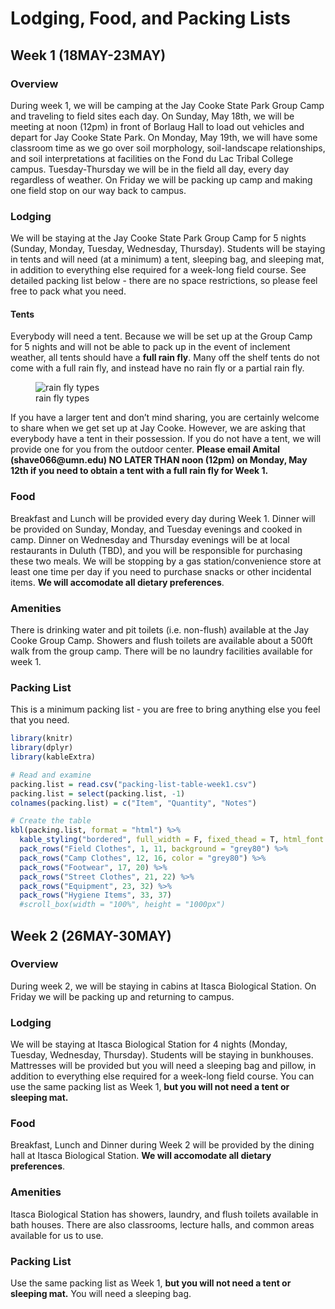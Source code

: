 # Lodging, Food, and Packing Lists

## Week 1 (18MAY-23MAY)

### Overview

During week 1, we will be camping at the Jay Cooke State Park Group Camp and traveling to field sites each day. On Sunday, May 18th, we will be meeting at noon (12pm) in front of Borlaug Hall to load out vehicles and depart for Jay Cooke State Park. On Monday, May 19th, we will have some classroom time as we go over soil morphology, soil-landscape relationships, and soil interpretations at facilities on the Fond du Lac Tribal College campus. Tuesday-Thursday we will be in the field all day, every day regardless of weather. On Friday we will be packing up camp and making one field stop on our way back to campus.

### Lodging

We will be staying at the Jay Cooke State Park Group Camp for 5 nights (Sunday, Monday, Tuesday, Wednesday, Thursday). Students will be staying in tents and will need (at a minimum) a tent, sleeping bag, and sleeping mat, in addition to everything else required for a week-long field course. See detailed packing list below - there are no space restrictions, so please feel free to pack what you need.

#### Tents

Everybody will need a tent. Because we will be set up at the Group Camp for 5 nights and will not be able to pack up in the event of inclement weather, all tents should have a **full rain fly**. Many off the shelf tents do not come with a full rain fly, and instead have no rain fly or a partial rain fly. 

![rain fly types](rain-fly-types-clipped.jpg)

If you have a larger tent and don't mind sharing, you are certainly welcome to share when we get set up at Jay Cooke. However, we are asking that everybody have a tent in their possession. If you do not have a tent, we will provide one for you from the outdoor center. **Please email Amital (shave066@umn.edu) NO LATER THAN noon (12pm) on Monday, May 12th if you need to obtain a tent with a full rain fly for Week 1.**

### Food

Breakfast and Lunch will be provided every day during Week 1. Dinner will be provided on Sunday, Monday, and Tuesday evenings and cooked in camp. Dinner on Wednesday and Thursday evenings will be at local restaurants in Duluth (TBD), and you will be responsible for purchasing these two meals. We will be stopping by a gas station/convenience store at least one time per day if you need to purchase snacks or other incidental items. **We will accomodate all dietary preferences**.

### Amenities

There is drinking water and pit toilets (i.e. non-flush) available at the Jay Cooke Group Camp. Showers and flush toilets are available about a 500ft walk from the group camp. There will be no laundry facilities available for week 1.

### Packing List

This is a minimum packing list - you are free to bring anything else you feel that you need.

```r
library(knitr)
library(dplyr)
library(kableExtra)

# Read and examine
packing.list = read.csv("packing-list-table-week1.csv")
packing.list = select(packing.list, -1)
colnames(packing.list) = c("Item", "Quantity", "Notes")

# Create the table
kbl(packing.list, format = "html") %>%
  kable_styling("bordered", full_width = F, fixed_thead = T, html_font = "arial") %>%
  pack_rows("Field Clothes", 1, 11, background = "grey80") %>%
  pack_rows("Camp Clothes", 12, 16, color = "grey80") %>%
  pack_rows("Footwear", 17, 20) %>%
  pack_rows("Street Clothes", 21, 22) %>%
  pack_rows("Equipment", 23, 32) %>%
  pack_rows("Hygiene Items", 33, 37)
  #scroll_box(width = "100%", height = "1000px")
```

## Week 2 (26MAY-30MAY)

### Overview

During week 2, we will be staying in cabins at Itasca Biological Station. On Friday we will be packing up and returning to campus.

### Lodging

We will be staying at Itasca Biological Station for 4 nights (Monday, Tuesday, Wednesday, Thursday). Students will be staying in bunkhouses. Mattresses will be provided but you will need a sleeping bag and pillow, in addition to everything else required for a week-long field course. You can use the same packing list as Week 1, **but you will not need a tent or sleeping mat.**

### Food

Breakfast, Lunch and Dinner during Week 2 will be provided by the dining hall at Itasca Biological Station. **We will accomodate all dietary preferences**.

### Amenities

Itasca Biological Station has showers, laundry, and flush toilets available in bath houses. There are also classrooms, lecture halls, and common areas available for us to use.

### Packing List 

Use the same packing list as Week 1, **but you will not need a tent or sleeping mat.** You will need a sleeping bag.

